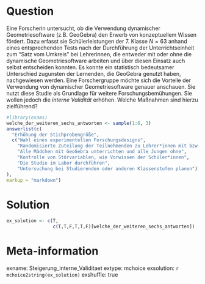 Question
========
Eine Forscherin untersucht, ob die Verwendung dynamischer Geometriesoftware (z.B. GeoGebra) den Erwerb von konzeptuellem Wissen fördert. Dazu erfasst sie Schülerleistungen der 7. Klasse $N = 63$ anhand eines entsprechenden Tests nach der Durchführung der Unterrichtseinheit zum "Satz vom Umkreis" bei Lehrerinnen, die entweder mit oder ohne die dynamische Geometriesoftware arbeiten und über diesen Einsatz auch selbst entscheiden konnten. Es konnte ein statistisch bedeutsamer Unterschied zugunsten der Lernenden, die GeoGebra genutzt haben, nachgewiesen werden.
Eine Forschergruppe möchte sich die Vorteile der Verwendung von dynamischer Geometriesoftware genauer anschauen. Sie nutzt diese Studie als Grundlage für weitere Forschungsbemühungen. Sie wollen jedoch die _interne Validität_ erhöhen. Welche Maßnahmen sind hierzu zielführend?




```r
#library(exams)
welche_der_weiteren_sechs_antworten <- sample(1:6, 3)
answerlist(c(
  "Erhöhung der Stichprobengröße",
  c("Wahl eines experimentellen Forschungsdesigns",
    "Randomisierte Zuteilung der Teilnehmenden zu Lehrer*innen mit bzw. ohne Nutzung der dynamischen Geometriesoftware",
    "Alle Mädchen mit GeoGebra unterrichten und alle Jungen ohne",
    "Kontrolle von Störvariablen, wie Vorwissen der Schüler*innen",
    "Die Studie im Labor durchführen",
    "Untersuchung bei Studierenden oder anderen Klassenstufen planen")[welche_der_weiteren_sechs_antworten]
),
markup = "markdown")
```


Solution
========

```r
ex_solution <- c(T,
                 c(T,T,F,T,T,F)[welche_der_weiteren_sechs_antworten])
```



Meta-information
================
exname: Steigerung_interne_Validitaet
extype: mchoice
exsolution: `r mchoice2string(ex_solution)`
exshuffle: true